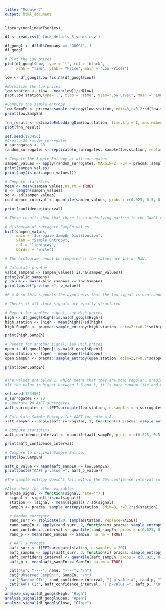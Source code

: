 ```yaml
---
title: "Module 7"
output: html_document
---
```

```r
library(nonlinearTseries)
```

```r
df <- read.csv('stock_details_5_years.csv')

df_googl <- df[df$Company == "GOOGL", ]
df_googl
```

```r
# Plot the Low prices
plot(df_googl$Low, type = 'l', col = 'black',
     xlab = "Time", ylab = "Price", main = "Low Prices")
```
```r
low <- df_googl$Low[!is.na(df_googl$Low)]

#Normalize the Low prices
low.station <- (low - mean(low))/sd(low)
plot(low.station,type='l', xlab = "Time", ylab="Low Level", main = "Low Prices Normalized")
```

```r
#Compute the sample entropy
low.SampEn <- pracma::sample_entropy(low.station, edim=8,r=0.2*sd(low.station),tau=1)
print(low.SampEn)
```
```r

fnn_result <- estimateEmbeddingDim(low.station, time.lag = 1, max.embedding.dim = 10)
plot(fnn_result)

```


```r
set.seed(123456)
#Create 20 random surrogates
n_surrogates <- 20
random_surrogates <- replicate(n_surrogates, sample(low.station, replace=FALSE))

# Compute the Sample Entropy of all surrogates
sampen_values <- apply(random_surrogates, MARGIN=2, FUN = pracma::sample_entropy, edim=8,r=0.2*sd(random_surrogates[,1]),tau=1)
print(sampen_values)
print(any(is.na(sampen_values)))

# Compute statistics
mean <- mean(sampen_values,na.rm = TRUE)
n <- length(sampen_values)
sd <- sd(sampen_values)
confidence_interval <- quantile(sampen_values, probs = c(0.025, 0.5, 0.975), na.rm = TRUE)

print(confidence_interval)
```


```r
# These results show that there is an underlying pattern in the GooGl Low dataset that is gone when you randomly shuffle the data.
```

```r
# Histogram of surrogate SampEn values
hist(sampen_values,
     main = "Surrogate SampEn Distribution",
     xlab = "Sample Entropy",
     col = "lightgray",
     border = "white")

# The histogram cannot be computed as the values are Inf or NaN.
```
```r
# Calculate p-value
valid_sampens <- sampen_values[!is.na(sampen_values)]
print(valid_sampens)
p_value <- mean(valid_sampens <= low.SampEn)
print(paste("p-value =", p_value))

#P = 0 so this supports the hypothesis that the low signal is non-random, with structured, predictable dynamics. 
```
```r
# Checks if all stock signals are equally structured

# Repeat for another signal, say High prices
high <- df_googl$High[!is.na(df_googl$High)]
high.station <- (high - mean(high))/sd(high)
high.SampEn <- pracma::sample_entropy(high.station, edim=2,r=0.2*sd(high.station),tau=1)

print(high.SampEn)

# Repeat for another signal, say High prices
open <- df_googl$Open[!is.na(df_googl$Open)]
open.station <- (open - mean(open))/sd(open)
open.SampEn <- pracma::sample_entropy(open.station, edim=2,r=0.2*sd(open.station),tau=1)

print(open.SampEn)


#The values are below 1, which means that they are more regular, predicatble and potentially deterministic.
#If the value is higher between 1.5 and 3, it is more random-like and has less structure.
```

```r
set.seed(123456)
n_surrogates <- 20
# Generate 20 AAFT surrogates
aaft_surrogates <- t(FFTsurrogate(low.station, n.samples = n_surrogates))

# Calculate Sample Entropy for AAFT for edim = 8
aaft_sampEn <- apply(aaft_surrogates, 2, function(x) pracma::sample_entropy(x, edim = 8, r = 0.2 * sd(x), tau = 1))

# Compute statistics
aaft_confidence_interval <- quantile(aaft_sampEn, probs = c(0.025, 0.5, 0.975), na.rm = TRUE)

print(aaft_confidence_interval)

# Compare to original Sample Entropy
print(low.SampEn)

aaft_p_value <- mean(aaft_sampEn <= low.SampEn)
print(paste("AAFT p-value =", aaft_p_value))

#The sample entropy doesn't fall within the 95% confidence interval so we have to reject the null hypothesis which states that the data is random. 

```

```r
#Also check for other variables
analyze_signal <- function(signal, name="") {
  signal <- signal[!is.na(signal)]
  station <- (signal - mean(signal)) / sd(signal)
  SampEn <- pracma::sample_entropy(station, edim=8, r=0.2*sd(station), tau=1)

  # Random surrogate
  rand_surr <- replicate(20, sample(station, replace=FALSE))
  rand_sampEn <- apply(rand_surr, 2, function(x) pracma::sample_entropy(x, edim=8, r=0.2*sd(x), tau=1))
  rand_confidence_interval <- quantile(rand_sampEn, probs = c(0.025, 0.5, 0.975), na.rm = TRUE)
  rand_p <- mean(rand_sampEn <= SampEn, na.rm = TRUE)

  # AAFT surrogate
  aaft_surr <- t(FFTsurrogate(station, n.samples = 20))
  aaft_sampEn <- apply(aaft_surr, 2, function(x) pracma::sample_entropy(x, edim=8, r=0.2*sd(x), tau=1))
  aaft_confidence_interval <- quantile(aaft_sampEn, probs = c(0.025, 0.5, 0.975), na.rm = TRUE)
  aaft_p <- mean(aaft_sampEn <= SampEn, na.rm = TRUE)

  cat("\n", "----", name, "----", "\n")
  cat("Observed SampEn:", SampEn, "\n")
  cat("Random CI:", rand_confidence_interval, "| p-value =", rand_p, "\n")
  cat("AAFT CI:", aaft_confidence_interval, "| p-value =", aaft_p, "\n")
}
analyze_signal(df_googl$High, "High")
analyze_signal(df_googl$Open, "Open")
analyze_signal(df_googl$Close, "Close")

```

